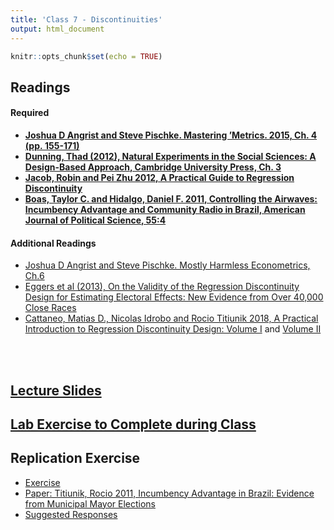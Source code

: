 ```yaml
---
title: 'Class 7 - Discontinuities'
output: html_document
---
```


```r
knitr::opts_chunk$set(echo = TRUE)
```

## Readings
#### Required
- **[Joshua D Angrist and Steve Pischke. Mastering 'Metrics. 2015, Ch. 4 (pp. 155-171)](Classes/Class_7/Readings/Angrist and Pischke Ch. 4.pdf)**
- **[Dunning, Thad (2012), Natural Experiments in the Social Sciences: A Design-Based Approach, Cambridge University Press, Ch. 3](Classes/Class_7/Readings/Dunning_Ch3.pdf)**
- **[Jacob, Robin and Pei Zhu 2012, A Practical Guide to Regression Discontinuity](Classes/Class_7/Readings/RDD Practical Guide.pdf)**
- **[Boas, Taylor C. and Hidalgo, Daniel F. 2011, Controlling the Airwaves: Incumbency Advantage and Community Radio in Brazil, American Journal of Political Science, 55:4](Classes/Class_7/Readings/Boas and Hidalgo 2011.pdf)**

#### Additional Readings
- [Joshua D Angrist and Steve Pischke. Mostly Harmless Econometrics, Ch.6 ](Classes/Class_7/Readings/Angrist_Pischke_Ch6.pdf)
- [Eggers et al (2013), On the Validity of the Regression Discontinuity Design for Estimating Electoral Effects: New Evidence from Over 40,000 Close Races](Classes/Class_7/Readings/Eggers et al on RDD elections.pdf)
- [Cattaneo, Matias D., Nicolas Idrobo and Rocio Titiunik 2018, A Practical Introduction to Regression Discontinuity Design: Volume I](Classes/Class_7/Readings/Cattaneo et al Practical Guide to RDD VOl I.pdf) and [Volume II](Classes/Class_7/Readings/Cattaneo et al Practical Guide to RDD VOl II.pdf)

<br> </br>

## [Lecture Slides](Classes/Class_7/Slides_RDD_v1.pdf)

## [Lab Exercise to Complete during Class](Classes/Class_7/Lab Exercise/Exercise_RD_v5.pdf)

## Replication Exercise
- [Exercise](Classes/Class_7/Replication/Replication_Discontinuities_v2.pdf)
- [Paper: Titiunik, Rocio 2011, Incumbency Advantage in Brazil: Evidence from Municipal Mayor Elections](Classes/Class_7/Replication/Titiunik_2011.pdf)
- [Suggested Responses](Classes/Class_7/Replication/Replication_Discontinuities_v2_Suggested_Responses.pdf)




